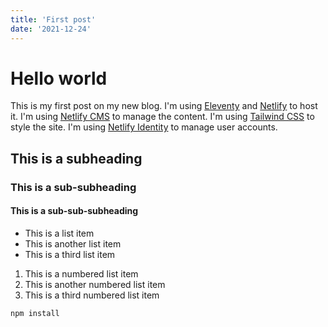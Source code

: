 ```yaml
---
title: 'First post'
date: '2021-12-24'
---
```


# Hello world

This is my first post on my new blog. I'm using [Eleventy](https://www.11ty.dev/) and [Netlify](https://www.netlify.com/) to host it. I'm using [Netlify CMS](https://www.netlifycms.org/) to manage the content.
I'm using [Tailwind CSS](https://tailwindcss.com/) to style the site. I'm using [Netlify Identity](https://docs.netlify.com/visitor-access/identity/) to manage user accounts.

## This is a subheading

### This is a sub-subheading

#### This is a sub-sub-subheading

- This is a list item
- This is another list item
- This is a third list item

1. This is a numbered list item
2. This is another numbered list item
3. This is a third numbered list item

```bash
npm install
```
